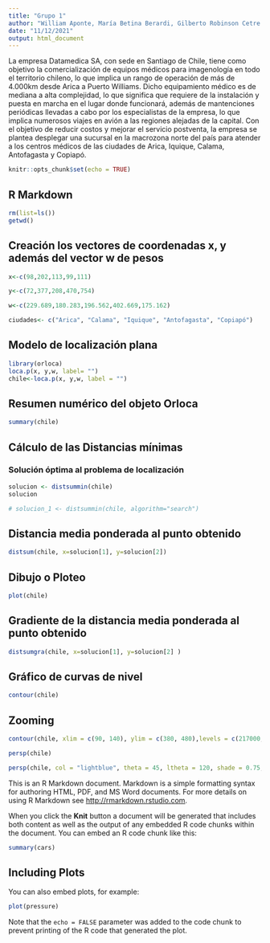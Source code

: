 ---
title: "Grupo 1"
author: "William Aponte, María Betina Berardi, Gilberto Robinson Cetre Palacio, Alejandra María Esteban, Claudia Zárate, Emiliano Tobares"
date: "11/12/2021"
output: html_document
---

La empresa Datamedica SA, con sede en Santiago de Chile, tiene como objetivo la comercialización de equipos médicos para imagenología en todo el territorio chileno, lo que implica un rango de operación de más de 4.000km desde Arica a Puerto Williams. Dicho equipamiento médico es de mediana a alta complejidad, lo que significa que requiere de la instalación y puesta en marcha en el lugar donde funcionará, además de mantenciones periódicas llevadas a cabo por los especialistas de la empresa, lo que implica numerosos viajes en avión a las regiones alejadas de la capital.
Con el objetivo de reducir costos y mejorar el servicio postventa, la empresa se plantea desplegar una sucursal en la macrozona norte del país para atender a los centros médicos de las ciudades de Arica, Iquique, Calama, Antofagasta y Copiapó.

```{r setup, include=FALSE}
knitr::opts_chunk$set(echo = TRUE)
```

## R Markdown

```{r}
rm(list=ls())
getwd()
```

## Creación los vectores de coordenadas x, y además del vector w de pesos

```{r}
x<-c(98,202,113,99,111)

y<-c(72,377,208,470,754)

w<-c(229.689,180.283,196.562,402.669,175.162)

ciudades<- c("Arica", "Calama", "Iquique", "Antofagasta", "Copiapó")

```


## Modelo de localización plana

```{r}
library(orloca)
loca.p(x, y,w, label= "")
chile<-loca.p(x, y,w, label = "")
```

## Resumen numérico del objeto Orloca

```{r}
summary(chile)
```

## Cálculo de las Distancias mínimas

### Solución óptima al problema de localización


```{r}
solucion <- distsummin(chile)
solucion
```
```{r}
# solucion_1 <- distsummin(chile, algorithm="search")
```


## Distancia media ponderada al punto obtenido

```{r}
distsum(chile, x=solucion[1], y=solucion[2]) 
```
## Dibujo o Ploteo

```{r}
plot(chile)
```


## Gradiente de la distancia media ponderada al punto obtenido

```{r}
distsumgra(chile, x=solucion[1], y=solucion[2] )
```

## Gráfico de curvas de nivel

```{r}
contour(chile)
```

## Zooming

```{r}
contour(chile, xlim = c(90, 140), ylim = c(380, 480),levels = c(217000, 218000, 219000, 220000))
```



```{r}
persp(chile)
```



```{r}
persp(chile, col = "lightblue", theta = 45, ltheta = 120, shade = 0.75, ticktype = "detailed")
```




This is an R Markdown document. Markdown is a simple formatting syntax for authoring HTML, PDF, and MS Word documents. For more details on using R Markdown see <http://rmarkdown.rstudio.com>.

When you click the **Knit** button a document will be generated that includes both content as well as the output of any embedded R code chunks within the document. You can embed an R code chunk like this:

```{r cars}
summary(cars)
```

## Including Plots

You can also embed plots, for example:

```{r pressure, echo=FALSE}
plot(pressure)
```

Note that the `echo = FALSE` parameter was added to the code chunk to prevent printing of the R code that generated the plot.
